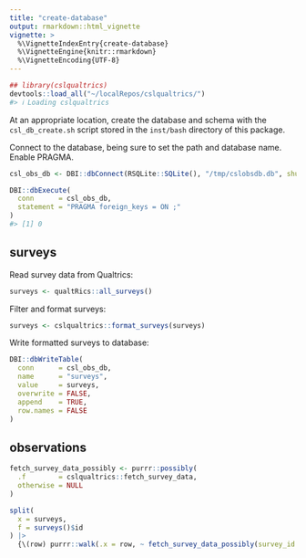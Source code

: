 ```yaml
---
title: "create-database"
output: rmarkdown::html_vignette
vignette: >
  %\VignetteIndexEntry{create-database}
  %\VignetteEngine{knitr::rmarkdown}
  %\VignetteEncoding{UTF-8}
---
```





``` r
## library(cslqualtrics)
devtools::load_all("~/localRepos/cslqualtrics/")
#> ℹ Loading cslqualtrics
```

At an appropriate location, create the database and schema with the `csl_db_create.sh` script stored in the `inst/bash` directory of this package.

Connect to the database, being sure to set the path and database name. Enable PRAGMA.


``` r
csl_obs_db <- DBI::dbConnect(RSQLite::SQLite(), "/tmp/cslobsdb.db", shutdown = TRUE)

DBI::dbExecute(
  conn      = csl_obs_db,
  statement = "PRAGMA foreign_keys = ON ;"
)
#> [1] 0
```


## surveys

Read survey data from Qualtrics:


``` r
surveys <- qualtRics::all_surveys()
```

Filter and format surveys:


``` r
surveys <- cslqualtrics::format_surveys(surveys)
```

Write formatted surveys to database:


``` r
DBI::dbWriteTable(
  conn      = csl_obs_db,
  name      = "surveys",
  value     = surveys,
  overwrite = FALSE,
  append    = TRUE,
  row.names = FALSE
)
```


## observations


```r
fetch_survey_data_possibly <- purrr::possibly(
  .f        = cslqualtrics::fetch_survey_data,
  otherwise = NULL
)

split(
  x = surveys,
  f = surveys()$id
) |>
  {\(row) purrr::walk(.x = row, ~ fetch_survey_data_possibly(survey_id  = .x$id, connection = csl_obs_db))}()
```
